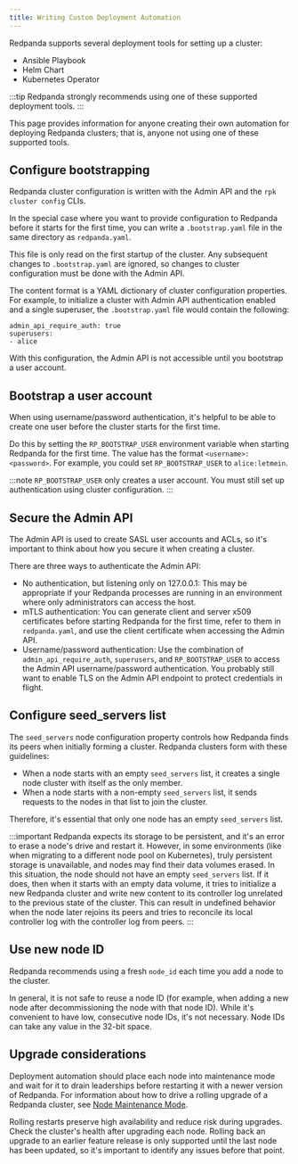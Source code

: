 ```yaml
---
title: Writing Custom Deployment Automation
---
```


<head>
    <meta name="title" content="Writing Custom Redpanda Deployment Automation | Redpanda Docs"/>
    <meta name="description" content="Technical guidance for engineers writing deployment systems for Redpanda."/>
</head>


Redpanda supports several deployment tools for setting up a cluster:

- Ansible Playbook
- Helm Chart
- Kubernetes Operator

:::tip
Redpanda strongly recommends using one of these supported deployment tools.
:::

This page provides information for anyone creating their own 
automation for deploying Redpanda clusters; that is, anyone not using one
of these supported tools.

## Configure bootstrapping

Redpanda cluster configuration is written with the Admin API and
the `rpk cluster config` CLIs.

In the special case where you want to provide configuration to Redpanda
before it starts for the first time, you can write a `.bootstrap.yaml` file
in the same directory as `redpanda.yaml`.

This file is only read on the first startup of the cluster. Any subsequent
changes to `.bootstrap.yaml` are ignored, so changes to
cluster configuration must be done with the Admin API. 

The content format is a YAML dictionary of cluster configuration properties. For example, to initialize a cluster with Admin API authentication enabled
and a single superuser, the `.bootstrap.yaml` file would contain the following:

```
admin_api_require_auth: true
superusers:
- alice
```

With this configuration, the Admin API is not accessible until you bootstrap a user account.

## Bootstrap a user account

When using username/password authentication, it's helpful to be able to create one user before the cluster starts for the first time.

Do this by setting the `RP_BOOTSTRAP_USER` environment variable
when starting Redpanda for the first time. The value has the format
`<username>:<password>`. For example, you could set `RP_BOOTSTRAP_USER` to `alice:letmein`.

:::note
`RP_BOOTSTRAP_USER` only creates a user account. You must still
set up authentication using cluster configuration.
:::

## Secure the Admin API

The Admin API is used to create SASL user accounts and ACLs, so it's
important to think about how you secure it when creating a cluster.

There are three ways to authenticate the Admin API:
- No authentication, but listening only on 127.0.0.1: This may be appropriate
  if your Redpanda processes are running in an environment where only
  administrators can access the host.
- mTLS authentication: You can generate client and server x509 certificates
  before starting Redpanda for the first time, refer to them in 
  `redpanda.yaml`, and use the client certificate when accessing the Admin API.
- Username/password authentication: Use the combination of `admin_api_require_auth`,
  `superusers`, and `RP_BOOTSTRAP_USER` to access the Admin API username/password
  authentication. You probably still want to enable TLS on the Admin API
  endpoint to protect credentials in flight.

## Configure seed_servers list

The `seed_servers` node configuration property controls how Redpanda
finds its peers when initially forming a cluster. Redpanda clusters form with these guidelines:
- When a node starts with an empty `seed_servers` list, it creates a single
  node cluster with itself as the only member.
- When a node starts with a non-empty `seed_servers` list, it sends requests
  to the nodes in that list to join the cluster.

Therefore, it's essential that only one node has an empty `seed_servers`
list.

:::important
Redpanda expects its storage to be persistent, and it's an error
to erase a node's drive and restart it. However, in some environments (like when migrating to a different node pool on Kubernetes), truly persistent storage is unavailable,
and nodes may find their data volumes erased. In this situation, the node should not have an empty `seed_servers`
list. If it does, then when it starts with an
empty data volume, it tries to initialize a new Redpanda cluster and write
new content to its controller log unrelated to the previous state of the cluster. This
can result in undefined behavior when the node later rejoins its peers and tries to
reconcile its local controller log with the controller log from peers.
:::

## Use new node ID 

Redpanda recommends using a fresh `node_id` each time you add a node
to the cluster.

In general, it is not safe to reuse a node ID (for example, when adding a new node after
decommissioning the node with that node ID). While it's convenient to have low, consecutive node IDs, it's not necessary. Node IDs can take any value in the 32-bit space.

## Upgrade considerations

Deployment automation should place each node into maintenance mode and wait for it to drain leaderships before restarting it with a newer version of Redpanda. For information about how to drive a rolling upgrade of a Redpanda cluster, see [Node Maintenance Mode](/docs/cluster-administration/node-management.mdx).

Rolling restarts preserve high availability and reduce
risk during upgrades. Check the cluster's health after upgrading each node. Rolling
back an upgrade to an earlier feature release is only supported until the last node
has been updated, so it's important to identify any issues before that point.
